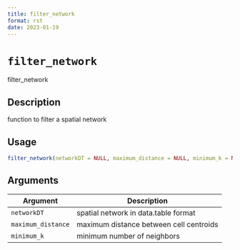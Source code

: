 ```yaml
--- 
title: filter_network 
format: rst 
date: 2023-01-19 
--- 
```

# `filter_network`

filter_network


## Description

function to filter a spatial network


## Usage

```r
filter_network(networkDT = NULL, maximum_distance = NULL, minimum_k = NULL)
```


## Arguments

Argument      |Description
------------- |----------------
`networkDT`     |     spatial network in data.table format
`maximum_distance`     |     maximum distance between cell centroids
`minimum_k`     |     minimum number of neighbors


